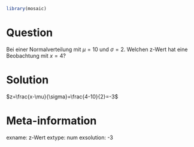 ```r
library(mosaic)
```

Question
========

Bei einer Normalverteilung mit $\mu=10$ und $\sigma=2$. Welchen z-Wert hat eine Beobachtung mit $x=4$?



Solution
========

$z=\frac{x-\mu}{\sigma}=\frac{4-10}{2}=-3$


Meta-information
================
exname: z-Wert
extype: num
exsolution: -3